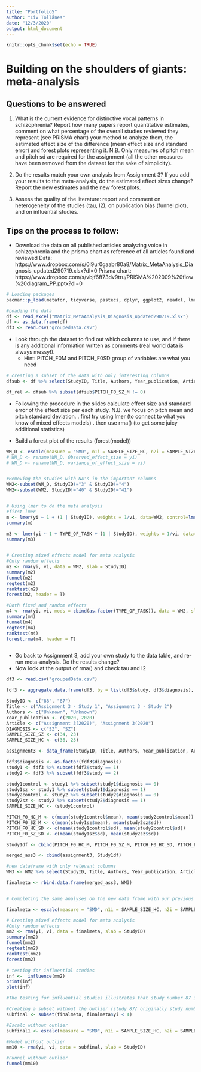 ```yaml
---
title: "Portfolio5"
author: "Liv Tollånes"
date: "12/3/2020"
output: html_document
---
```


```r
knitr::opts_chunk$set(echo = TRUE)
```

# Building on the shoulders of giants: meta-analysis

## Questions to be answered

1. What is the current evidence for distinctive vocal patterns in schizophrenia? Report how many papers report quantitative estimates, comment on what percentage of the overall studies reviewed they represent (see PRISMA chart) your method to analyze them, the estimated effect size of the difference (mean effect size and standard error) and forest plots representing it. N.B. Only measures of pitch mean and pitch sd are required for the assignment (all the other measures have been removed from the dataset for the sake of simplicity). 

2. Do the results match your own analysis from Assignment 3? If you add your results to the meta-analysis, do the estimated effect sizes change? Report the new estimates and the new forest plots.

3. Assess the quality of the literature: report and comment on heterogeneity of the studies (tau, I2), on publication bias (funnel plot), and on influential studies.

## Tips on the process to follow:

- Download the data on all published articles analyzing voice in schizophrenia and the prisma chart as reference of all articles found and reviewed
Data: https://www.dropbox.com/s/0l9ur0gaabr80a8/Matrix_MetaAnalysis_Diagnosis_updated290719.xlsx?dl=0
Prisma chart: https://www.dropbox.com/s/vbjf6ff73dv9tru/PRISMA%202009%20flow%20diagram_PP.pptx?dl=0 

```r
# Loading packages
pacman::p_load(metafor, tidyverse, pastecs, dplyr, ggplot2, readxl, lmerTest, effsize)

#Loading the data
df <- read_excel("Matrix_MetaAnalysis_Diagnosis_updated290719.xlsx")
df <- as.data.frame(df)
df3 <- read.csv("groupedData.csv")
```


- Look through the dataset to find out which columns to use, and if there is any additional information written as comments (real world data is always messy!).
    * Hint: PITCH_F0M and PITCH_F0SD group of variables are what you need
    
  
```r
# creating a subset of the data with only interesting columns
dfsub <- df %>% select(StudyID, Title, Authors, Year_publication, Article, DIAGNOSIS, MALE_SZ, MALE_HC, FEMALE_SZ, FEMALE_HC, AGE_M_SZ, AGE_SD_SZ, AGE_M_HC, AGE_SD_HC, SAMPLE_SIZE_SZ, SAMPLE_SIZE_HC, PITCH_F0_HC_M, PITCH_F0_HC_SD, PITCH_F0_SZ_M, PITCH_F0_SZ_SD, TYPE_OF_TASK)

df_rel <- dfsub %>% subset(dfsub$PITCH_F0_SZ_M != 0)

```
  
  
- Following the procedure in the slides calculate effect size and standard error of the effect size per each study. N.B. we focus on pitch mean and pitch standard deviation.
 . first try using lmer (to connect to what you know of mixed effects models)
 . then use rma() (to get some juicy additional statistics)
 
 - Build a forest plot of the results (forest(model))
 
```r
WM_D <- escalc(measure = "SMD", n1i = SAMPLE_SIZE_HC, n2i = SAMPLE_SIZE_SZ, m1i = PITCH_F0_HC_M, m2i = PITCH_F0_SZ_M, sd1i = PITCH_F0_HC_SD, sd2i = PITCH_F0_SZ_SD, data = df_rel)
# WM_D <- rename(WM_D, Observed_effect_size = yi)
# WM_D <- rename(WM_D, variance_of_effect_size = vi)


#Removing the studies with NA's in the important columns
WM2<-subset(WM_D, StudyID!="3" & StudyID!="4")
WM2<-subset(WM2, StudyID!="40" & StudyID!="41")


# Using lmer to do the meta analysis
#first lmer
m <- lmer(yi ~ 1 + (1 | StudyID), weights = 1/vi, data=WM2, control=lmerControl(check.nobs.vs.nlev="ignore", check.nobs.vs.nRE="ignore"))
summary(m)

m3 <- lmer(yi ~ 1 + TYPE_OF_TASK + (1 | StudyID), weights = 1/vi, data= WM2, control=lmerControl(check.nobs.vs.nlev="ignore", check.nobs.vs.nRE="ignore"))
summary(m3)


# Creating mixed effects model for meta analysis
#Only random effects
m2 <- rma(yi, vi, data = WM2, slab = StudyID)
summary(m2)
funnel(m2)
regtest(m2)
ranktest(m2)
forest(m2, header = T)

#Both fixed and random effects
m4 <- rma(yi, vi, mods = cbind(as.factor(TYPE_OF_TASK)), data = WM2, slab = StudyID)
summary(m4)
funnel(m4)
regtest(m4)
ranktest(m4)
forest.rma(m4, header = T)



```
 

- Go back to Assignment 3, add your own study to the data table, and re-run meta-analysis. Do the results change?
- Now look at the output of rma() and check tau and I2
```r
df3 <- read.csv("groupedData.csv")

fdf3 <- aggregate.data.frame(df3, by = list(df3$study, df3$diagnosis), FUN = "mean")

StudyID <- c("88", "87")
Title <- c("Assignment 3 - Study 1", "Assignment 3 - Study 2")
Authors <- c("Unknown", "Unknown")
Year_publication <- c(2020, 2020)
Article <- c("Assignment 3(2020)", "Assignment 3(2020")
DIAGNOSIS <- c("SZ", "SZ")
SAMPLE_SIZE_SZ <- c(34, 23)
SAMPLE_SIZE_HC <- c(36, 23)

assignment3 <- data_frame(StudyID, Title, Authors, Year_publication, Article, DIAGNOSIS, SAMPLE_SIZE_SZ, SAMPLE_SIZE_HC)

fdf3$diagnosis <- as.factor(fdf3$diagnosis)
study1 <- fdf3 %>% subset(fdf3$study == 1)
study2 <- fdf3 %>% subset(fdf3$study == 2)

study1control <- study1 %>% subset(study1$diagnosis == 0) 
study1sz <- study1 %>% subset(study1$diagnosis == 1)
study2control <- study2 %>% subset(study2$diagnosis == 0)
study2sz <- study2 %>% subset(study2$diagnosis == 1)
SAMPLE_SIZE_HC <- (study1control)

PITCH_F0_HC_M <- c(mean(study1control$mean), mean(study2control$mean))
PITCH_F0_SZ_M <- c(mean(study1sz$mean), mean(study2sz$sd))
PITCH_F0_HC_SD <- c(mean(study1control$sd), mean(study2control$sd))
PITCH_F0_SZ_SD <- c(mean(study1sz$sd), mean(study2sz$sd))

Study1df <- cbind(PITCH_F0_HC_M, PITCH_F0_SZ_M, PITCH_F0_HC_SD, PITCH_F0_SZ_SD)

merged_ass3 <- cbind(assignment3, Study1df)

#new dataframe with only relevant columns
WM3 <- WM2 %>% select(StudyID, Title, Authors, Year_publication, Article, DIAGNOSIS, SAMPLE_SIZE_SZ, SAMPLE_SIZE_HC, PITCH_F0_HC_M, PITCH_F0_HC_SD, PITCH_F0_SZ_M, PITCH_F0_SZ_SD)

finalmeta <- rbind.data.frame(merged_ass3, WM3)


# Completing the same analyses on the new data frame with our previous studies

finalmeta <- escalc(measure = "SMD", n1i = SAMPLE_SIZE_HC, n2i = SAMPLE_SIZE_SZ, m1i = PITCH_F0_HC_M, m2i = PITCH_F0_SZ_M, sd1i = PITCH_F0_HC_SD, sd2i = PITCH_F0_SZ_SD, data = finalmeta)

# Creating mixed effects model for meta analysis
#Only random effects
mm2 <- rma(yi, vi, data = finalmeta, slab = StudyID)
summary(mm2)
funnel(mm2)
regtest(mm2)
ranktest(mm2)
forest(mm2)

# testing for influential studies
inf <-  influence(mm2)
print(inf)
plot(inf)

#The testing for influential studies illustrates that study number 87 is an influential study

#Creating a subset without the outlier (study 87/ originally study number 2)
subfinal <- subset(finalmeta, finalmeta$yi < 4)

#Escalc without outlier
subfinal1 <- escalc(measure = "SMD", n1i = SAMPLE_SIZE_HC, n2i = SAMPLE_SIZE_SZ, m1i = PITCH_F0_HC_M, m2i = PITCH_F0_SZ_M, sd1i = PITCH_F0_HC_SD, sd2i = PITCH_F0_SZ_SD, data = subfinal)

#Model without outlier
mm10 <- rma(yi, vi, data = subfinal, slab = StudyID)

#Funnel without outlier
funnel(mm10)

```

